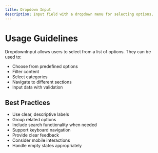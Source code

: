 ```yaml
---
title: Dropdown Input
description: Input field with a dropdown menu for selecting options.
---
```


# Usage Guidelines

DropdownInput allows users to select from a list of options. They can be used to:
- Choose from predefined options
- Filter content
- Select categories
- Navigate to different sections
- Input data with validation

## Best Practices
- Use clear, descriptive labels
- Group related options
- Include search functionality when needed
- Support keyboard navigation
- Provide clear feedback
- Consider mobile interactions
- Handle empty states appropriately 